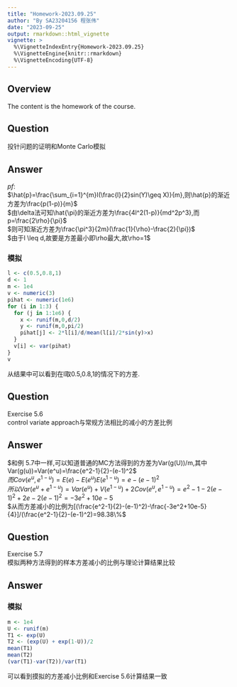 ```yaml
---
title: "Homework-2023.09.25"
author: "By SA23204156 程张伟"
date: "2023-09-25"
output: rmarkdown::html_vignette
vignette: >
  %\VignetteIndexEntry{Homework-2023.09.25}
  %\VignetteEngine{knitr::rmarkdown}
  %\VignetteEncoding{UTF-8}
---
```

   
## Overview  
   
The content is the homework of the course.

## Question  
  
投针问题的证明和Monte Carlo模拟  
   
## Answer   
   
$pf:$   
$\hat{p}=\frac{\sum_{i=1}^{m}I(\frac{l}{2}sin(Y)\geq X)}{m},则\hat{p}的渐近方差为\frac{p(1-p)}{m}$   
$由\delta法可知\hat{\pi}的渐近方差为\frac{4l^2(1-p)}{md^2p^3},而p=\frac{2\rho}{\pi}$   
$则可知渐近方差为\frac{\pi^3}{2m}(\frac{1}{\rho}-\frac{2}{\pi})$   
$由于l \leq d,故要是方差最小即\rho最大,故\rho=1$   
   
### 模拟   
   
```r
l <- c(0.5,0.8,1)
d <- 1
m <- 1e4
v <- numeric(3)
pihat <- numeric(1e6)
for (i in 1:3) {
  for (j in 1:1e6) {
    x <- runif(m,0,d/2)
    y <- runif(m,0,pi/2)
    pihat[j] <- 2*l[i]/d/mean(l[i]/2*sin(y)>x)
  }
  v[i] <- var(pihat)
}
v
```
   
从结果中可以看到在l取0.5,0.8,1的情况下的方差.   

## Question  
  
Exercise 5.6    
control variate approach与常规方法相比的减小的方差比例   
   
## Answer  
  
$和例 5.7中一样,可以知道普通的MC方法得到的方差为Var(g(U))/m,其中Var(g(u))=Var(e^u)=\frac{e^2-1}{2}-(e-1)^2$   
$而Cov(e^u,e^{1-u})=E(e)-E(e^u)E(e^{1-u})=e-(e-1)^2$   
$所以Var(e^u+e^{1-u})=Var(e^u)+V(e^{1-u})+2Cov(e^u,e^{1-u})=e^2-1-2(e-1)^2+2e-2(e-1)^2=-3e^2+10e-5$  
$从而方差减小的比例为[(\frac{e^2-1}{2}-(e-1)^2)-\frac{-3e^2+10e-5}{4}]/(\frac{e^2-1}{2}-(e-1)^2)=98.38\%$   

   
   
   
## Question  
  
Exercise 5.7   
模拟两种方法得到的样本方差减小的比例与理论计算结果比较   
   
## Answer   
   
### 模拟   
```r
m <- 1e4
U <- runif(m)
T1 <- exp(U)
T2 <- (exp(U) + exp(1-U))/2
mean(T1)
mean(T2)
(var(T1)-var(T2))/var(T1)
```
   
可以看到摸拟的方差减小比例和Exercise 5.6计算结果一致